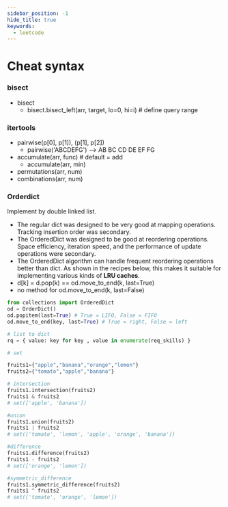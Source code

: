 ```yaml
---
sidebar_position: -1
hide_title: true
keywords:
  - leetcode
---
```


# Cheat syntax

### bisect

* bisect
  * bisect.bisect_left(arr, target, lo=0, hi=i) # define query range


### itertools
* pairwise(p[0], p[1]), (p[1], p[2])
  - pairwise('ABCDEFG') --> AB BC CD DE EF FG
* accumulate(arr, func) # default = add
  - accumulate(arr, min)
* permutations(arr, num)
* combinations(arr, num)


### Orderdict

Implement by double linked list.

* The regular dict was designed to be very good at mapping operations. Tracking insertion order was secondary.
* The OrderedDict was designed to be good at reordering operations. Space efficiency, iteration speed, and the performance of update operations were secondary.
* The OrderedDict algorithm can handle frequent reordering operations better than dict. As shown in the recipes below, this makes it suitable for implementing various kinds of **LRU caches**.
* d[k] = d.pop(k) == od.move_to_end(k, last=True)
* no method for od.move_to_end(k, last=False)

```python
from collections import OrderedDict
od = OrderDict()
od.popitem(last=True) # True = LIFO, False = FIFO
od.move_to_end(key, last=True) # True = right, False = left

```


```python
# list to dict
rq = { value: key for key , value in enumerate(req_skills) }

```

```python
# set

fruits1={"apple","banana","orange","lemon"}
fruits2={"tomato","apple","banana"}

# intersection
fruits1.intersection(fruits2)
fruits1 & fruits2
# set(['apple', 'banana'])

#union
fruits1.union(fruits2)
fruits1 | fruits2
# set(['tomato', 'lemon', 'apple', 'orange', 'banana'])

#difference
fruits1.difference(fruits2)
fruits1 - fruits2
# set(['orange', 'lemon']) 

#symmetric_difference
fruits1.symmetric_difference(fruits2)
fruits1 ^ fruits2
# set(['tomato', 'orange', 'lemon'])

```
